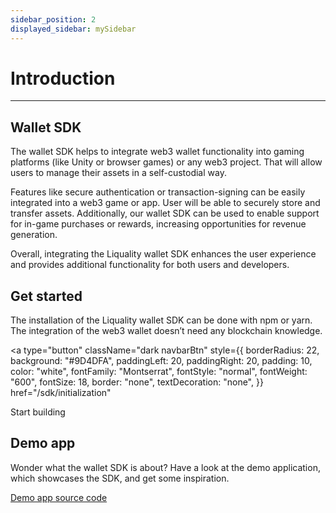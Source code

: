 ```yaml
---
sidebar_position: 2
displayed_sidebar: mySidebar
---
```


# Introduction

---

## Wallet SDK

The wallet SDK helps to integrate web3 wallet functionality into gaming platforms (like Unity or browser games) or any web3 project. That will allow users to manage their assets in a self-custodial way.

Features like secure authentication or transaction-signing can be easily integrated into a web3 game or app. User will be able to securely store and transfer assets. Additionally, our wallet SDK can be used to enable support for in-game purchases or rewards, increasing opportunities for revenue generation.

Overall, integrating the Liquality wallet SDK enhances the user experience and provides additional functionality for both users and developers.

## Get started

The installation of the Liquality wallet SDK can be done with npm or yarn. The integration of the web3 wallet doesn’t need any blockchain knowledge.

<a
  type="button"
  className="dark navbarBtn"
  style={{
    borderRadius: 22,
    background: "#9D4DFA",
    paddingLeft: 20,
    paddingRight: 20,
    padding: 10,
    color: "white",
    fontFamily: "Montserrat",
    fontStyle: "normal",
    fontWeight: "600",
    fontSize: 18,
    border: "none",
    textDecoration: "none",
  }}
  href="/sdk/initialization"
>
  Start building
</a>

## Demo app

Wonder what the wallet SDK is about? Have a look at the demo application, which showcases the SDK, and get some inspiration.

[Demo app source code](https://github.com/liquality/liquality-sdk-demo)
